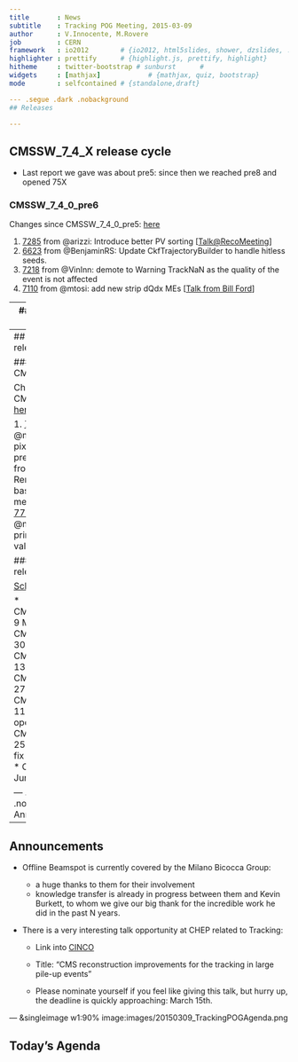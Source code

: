 ```yaml
---
title       : News
subtitle    : Tracking POG Meeting, 2015-03-09
author      : V.Innocente, M.Rovere
job         : CERN
framework   : io2012        # {io2012, html5slides, shower, dzslides, ...}
highlighter : prettify      # {highlight.js, prettify, highlight}
hitheme     : twitter-bootstrap # sunburst      #
widgets     : [mathjax]            # {mathjax, quiz, bootstrap}
mode        : selfcontained # {standalone,draft}

--- .segue .dark .nobackground
## Releases

---
```

## CMSSW_7_4_X release cycle

* Last report we gave was about pre5: since then we reached pre8 and opened 75X

### CMSSW_7_4_0_pre6

Changes since CMSSW_7_4_0_pre5: [here](https://github.com/cms-sw/cmssw/compare/CMSSW_7_4_0_pre5...CMSSW_7_4_0_pre6)

1. [7285](http://github.com/cms-sw/cmssw/pull/7285) from @arizzi: Introduce better PV sorting [[Talk@RecoMeeting](https://indico.cern.ch/event/364004/session/5/contribution/2/material/slides/0.pdf)]
1. [6623](http://github.com/cms-sw/cmssw/pull/6623)  from @BenjaminRS: Update CkfTrajectoryBuilder to handle hitless seeds.
1. [7218](http://github.com/cms-sw/cmssw/pull/7218)  from @VinInn: demote to Warning TrackNaN as the quality of the event is not affected
1. [7110](http://github.com/cms-sw/cmssw/pull/7110)  from @mtosi: add new strip dQdx MEs [[Talk from Bill Ford](https://indico.cern.ch/event/342236/session/5/contribution/10/material/slides/0.pdf)]

---
## CMSSW_7_4_X release cycle

### CMSSW_7_4_0_pre7

Changes since CMSSW_7_4_0_pre6: [here](https://github.com/cms-sw/cmssw/compare/CMSSW_7_4_0_pre6...CMSSW_7_4_0_pre7)

1. [7557](http://github.com/cms-sw/cmssw/pull/7557)  from @makortel: Fix MultiTrackValidator example configuration
1. [7541](http://github.com/cms-sw/cmssw/pull/7541)  from @trocino: Clean up cosmic mu reco in pp
1. [7521](http://github.com/cms-sw/cmssw/pull/7521)  from @rovere: Add DontCountDetsAboveNClusters to standard cosmic seeders
1. [7505](http://github.com/cms-sw/cmssw/pull/7505)  from @lviliani: Geant4e integration in 7_4_X
1. [7526](http://github.com/cms-sw/cmssw/pull/7526)  from @suchandradutta: Tk data vs MC validation tool
1. [7474](http://github.com/cms-sw/cmssw/pull/7474)  from @rovere: Fix get by labels

---
## CMSSW_7_4_X release cycle

### CMSSW_7_4_0_pre8

Changes since CMSSW_7_4_0_pre7: [here](https://github.com/cms-sw/cmssw/compare/CMSSW_7_4_0_pre7...CMSSW_7_4_0_pre8)

1. [7937](http://github.com/cms-sw/cmssw/pull/7937)  from @mdhildreth: 74 x pixel dynamic eff in pre mixing
1. [7894](http://github.com/cms-sw/cmssw/pull/7894)  from @wmtford: Remove occupancy-based flagging of merged clusters
1. [7756](http://github.com/cms-sw/cmssw/pull/7756)  from @makortel: Fixes to primary vertex validation

### CMSSW_7_5_X release cycle

[Schedule](https://twiki.cern.ch/twiki/bin/view/CMS/CMSSW_7_5_0)

* CMSSW_7_5_0_pre1: 9 March 2015
* CMSSW_7_5_0_pre2: 30 March 2015
* CMSSW_7_5_0_pre3: 13 April 2015
* CMSSW_7_5_0_pre4: 27 April 2015
* CMSSW_7_5_0_pre5: 11 May 2015 (Last open release)
* CMSSW_7_5_0_pre6: 25 May 2015 (Bug fix release as needed
* CMSSW_7_5_0: 8 June 2015


--- .segue .dark .nobackground
## Announcements

---
## Announcements

* Offline Beamspot is currently covered by the Milano Bicocca Group:
    * a huge thanks to them for their involvement
    * knowledge transfer is already in progress between them and Kevin
      Burkett, to whom we give our big thank for the incredible work
      he did in the past N years.

* There is a very interesting talk opportunity at CHEP related to Tracking:

   * Link into
     [CINCO](https://cms-mgt-conferences.web.cern.ch/cms-mgt-conferences/conferences/pres_display.aspx?cid=1514&pid=10418)

   * Title: "CMS reconstruction improvements for the tracking in large pile-up events"

   * Please nominate yourself if you feel like giving this talk, but
     hurry up, the deadline is quickly approaching: March 15th.

--- &singleimage w1:90% image:images/20150309_TrackingPOGAgenda.png

## Today's Agenda


